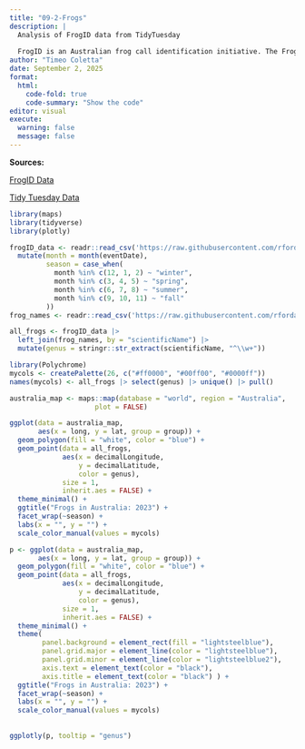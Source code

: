 ```yaml
---
title: "09-2-Frogs"
description: |
  Analysis of FrogID data from TidyTuesday
  
  FrogID is an Australian frog call identification initiative. The FrogID mobile app allows citizen scientists to record and submit frog calls for museum experts to identify. Since 2017, FrogID data has contributed to over 30 scientific papers exploring frog ecology, taxonomy, and conservation.
author: "Timeo Coletta"
date: September 2, 2025
format: 
  html:
    code-fold: true
    code-summary: "Show the code"
editor: visual
execute:
  warning: false
  message: false
---
```


**Sources:**

<a href = "https://www.frogid.net.au/explore" target = "_blank" > FrogID Data </a>

<a href = "https://github.com/rfordatascience/tidytuesday/tree/main/data/2025/2025-09-02" target = "_blank" > Tidy Tuesday Data</a>

```r
library(maps)
library(tidyverse)
library(plotly)

```

```r
frogID_data <- readr::read_csv('https://raw.githubusercontent.com/rfordatascience/tidytuesday/main/data/2025/2025-09-02/frogID_data.csv') |> 
  mutate(month = month(eventDate),
         season = case_when(
           month %in% c(12, 1, 2) ~ "winter",
           month %in% c(3, 4, 5) ~ "spring",
           month %in% c(6, 7, 8) ~ "summer",
           month %in% c(9, 10, 11) ~ "fall"
         ))
frog_names <- readr::read_csv('https://raw.githubusercontent.com/rfordatascience/tidytuesday/main/data/2025/2025-09-02/frog_names.csv')

all_frogs <- frogID_data |>
  left_join(frog_names, by = "scientificName") |> 
  mutate(genus = stringr::str_extract(scientificName, "^\\w+"))
```

```r
library(Polychrome)
mycols <- createPalette(26, c("#ff0000", "#00ff00", "#0000ff"))
names(mycols) <- all_frogs |> select(genus) |> unique() |> pull()
```

```r
australia_map <- maps::map(database = "world", region = "Australia",
                     plot = FALSE)
```

```r
ggplot(data = australia_map, 
       aes(x = long, y = lat, group = group)) +
  geom_polygon(fill = "white", color = "blue") + 
  geom_point(data = all_frogs,
             aes(x = decimalLongitude, 
                 y = decimalLatitude, 
                 color = genus),
             size = 1,
             inherit.aes = FALSE) +
  theme_minimal() +
  ggtitle("Frogs in Australia: 2023") + 
  facet_wrap(~season) + 
  labs(x = "", y = "") +
  scale_color_manual(values = mycols)
```

```r
p <- ggplot(data = australia_map, 
       aes(x = long, y = lat, group = group)) +
  geom_polygon(fill = "white", color = "blue") + 
  geom_point(data = all_frogs,
             aes(x = decimalLongitude, 
                 y = decimalLatitude, 
                 color = genus),
             size = 1,
             inherit.aes = FALSE) +
  theme_minimal() + 
  theme(
        panel.background = element_rect(fill = "lightsteelblue"), 
        panel.grid.major = element_line(color = "lightsteelblue"), 
        panel.grid.minor = element_line(color = "lightsteelblue2"), 
        axis.text = element_text(color = "black"),      
        axis.title = element_text(color = "black") ) +
  ggtitle("Frogs in Australia: 2023") + 
  facet_wrap(~season) + 
  labs(x = "", y = "") +
  scale_color_manual(values = mycols)
  
  
ggplotly(p, tooltip = "genus")
```
